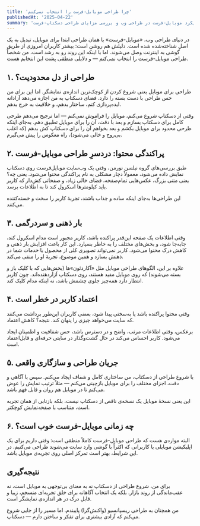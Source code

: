 ```yaml
---
title: 'چرا طراحی موبایل-فرست را انتخاب نمی‌کنم'
publishedAt: '2025-04-22'
summary: 'تحلیل دلایل عدم استفاده از رویکرد موبایل-فرست در طراحی وب و بررسی مزایای طراحی دسکتاپ-فرست'
---
```


در دنیای طراحی وب، «موبایل‌-فرست» یا همان طراحی ابتدا برای موبایل، تبدیل به یک اصل شناخته‌شده شده است. دلیلش هم روشن است: بیشتر کاربران امروزی از طریق گوشی به اینترنت وصل می‌شوند. اما با اینکه این روند رو به رشد است، من شخصاً طراحی موبایل‌-فرست را انتخاب نمی‌کنم — و دلایلی منطقی پشت این انتخابم هست.

## ۱. طراحی از دل محدودیت؟

طراحی برای موبایل یعنی شروع کردن از کوچک‌ترین اندازه‌ی نمایشگر. اما این برای من حس طراحی با دست بسته را دارد. فضای دسکتاپ به من اجازه می‌دهد آزادانه ایده‌پردازی کنم، ساختار بدهم، و خلاقیت به خرج بدهم.

وقتی از دسکتاپ شروع می‌کنم، موبایل را فراموش نمی‌کنم — اما ترجیح می‌دهم طرحی کامل برای دسکتاپ بسازم و بعد با دقت، آن را برای موبایل تطبیق دهم. به‌جای اینکه طرحی محدود برای موبایل بکشم و بعد بخواهم آن را برای دسکتاپ کش بدهم (که اغلب بی‌روح و خالی می‌شود)، راه معکوس را پیش می‌گیرم.

## ۲. پراکندگی محتوا: دردسرِ طراحی موبایل‌-فرست

طبق بررسی‌های گروه نیلسن نورمن، وقتی یک وب‌سایت موبایل‌فرست روی دسکتاپ نمایش داده می‌شود، معمولاً دچار مشکلی به نام پراکندگی محتوا می‌شود. یعنی چه؟ یعنی متنی بزرگ، عکس‌هایی تمام‌صفحه، فضای خالی زیاد، و صفحاتی کش‌دار که کاربر باید کیلومترها اسکرول کند تا به اطلاعات برسد.

این طراحی‌ها به‌جای اینکه ساده و جذاب باشند، تجربهٔ کاربر را سخت و خسته‌کننده می‌کنند.

## ۳. بار ذهنی و سردرگمی

وقتی اطلاعات یک صفحه این‌قدر پراکنده باشد، کاربر مجبور است مدام اسکرول کند، جابه‌جا شود، و بخش‌های مختلف را به خاطر بسپارد. این کار باعث افزایش بار ذهنی و کاهش درک محتوا می‌شود. کاربر نمی‌تواند تصویری کلی از محصول یا خدمات شما در ذهنش بسازد و همین موضوع، تجربهٔ او را منفی می‌کند.

علاوه بر این، الگوهای طراحی موبایل مثل «آکاردئون»ها (بخش‌هایی که با کلیک باز و بسته می‌شوند) که روی موبایل مفید هستند، روی دسکتاپ آزاردهنده‌اند. چون کاربر انتظار دارد همه‌چیز جلوی چشمش باشد، نه اینکه مدام کلیک کند.

## ۴. اعتماد کاربر در خطر است

وقتی محتوا پراکنده باشد یا به‌سختی پیدا شود، بعضی کاربران این‌طور برداشت می‌کنند که سایت می‌خواهد چیزی را پنهان کند. نتیجه؟ کاهش اعتماد.

برعکس، وقتی اطلاعات مرتب، واضح و در دسترس باشد، حس شفافیت و اطمینان ایجاد می‌شود. کاربر احساس می‌کند در حال گشت‌وگذار در سایتی حرفه‌ای و قابل‌اعتماد است.

## ۵. جریان طراحی و سازگاری واقعی

با شروع طراحی از دسکتاپ، من ساختاری کامل و شفاف ایجاد می‌کنم. سپس با آگاهی و دقت، اجزای مختلف را برای موبایل بازچینی می‌کنم — مثلاً ترتیب نمایش را عوض می‌کنم تا در موبایل هم روان و قابل فهم باشد.

این یعنی نسخهٔ موبایل یک نسخه‌ی ناقص از دسکتاپ نیست، بلکه بازتابی از همان تجربه‌ است، متناسب با صفحه‌نمایش کوچکتر.

## ۶. چه زمانی موبایل‌-فرست خوب است؟

البته مواردی هست که طراحی موبایل‌-فرست کاملاً منطقی است: وقتی داریم برای یک اپلیکیشن موبایلی یا کاربرانی که اکثراً با گوشی وارد سایت می‌شوند طراحی می‌کنیم. در این شرایط، بهتر است تمرکز اصلی روی تجربه‌ی موبایل باشد.

## نتیجه‌گیری

برای من، شروع طراحی از دسکتاپ نه به معنای بی‌توجهی به موبایل است، نه عقب‌ماندگی از روند بازار. بلکه یک انتخاب آگاهانه برای خلق تجربه‌ای منسجم، زیبا و قابل درک در هر اندازه‌ی نمایشگر است.

من همچنان به طراحی ریسپانسیو (واکنش‌گرا) پایبندم. اما مسیر را از جایی شروع می‌کنم که آزادی بیشتری برای تفکر و ساختن دارم — دسکتاپ.

